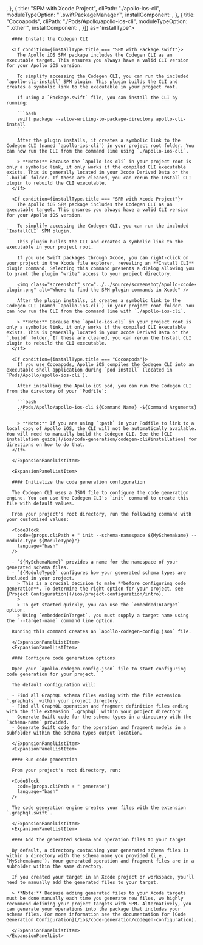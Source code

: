
<a name="spm-setup-codegen" />
<For of={[{
  title: "SPM with Package.swift",
  cliPath: "./apollo-ios-cli",
  moduleTypeOption: "`.swiftPackageManager`",
  installComponent: <SPMInstallCLI />,
}, {
  title: "SPM with Xcode Project",
  cliPath: "./apollo-ios-cli",
  moduleTypeOption: "`.swiftPackageManager`",
  installComponent: <SPMXcodeInstallCLI />,
}, {
  title: "Cocoapods",
  cliPath: "./Pods/Apollo/apollo-ios-cli",
  moduleTypeOption: "`.other`",
  installComponent: <PodsInstallCLI />,
}]} as="installType">
  <a name={`spm-${installType.title.toLowerCase().replace(/ /g, "-")}`} />

  <ExpansionPanel title={installType.title}>
    <ExpansionPanelList>
      <ExpansionPanelListItem>

      #### Install the Codegen CLI

      <If condition={installType.title === "SPM with Package.swift"}>
        The Apollo iOS SPM package includes the Codegen CLI as an executable target. This ensures you always have a valid CLI version for your Apollo iOS version.

        To simplify accessing the Codegen CLI, you can run the included `apollo-cli-install` SPM plugin. This plugin builds the CLI and creates a symbolic link to the executable in your project root.

        If using a `Package.swift` file, you can install the CLI by running:

        ```bash
        swift package --allow-writing-to-package-directory apollo-cli-install
        ```

        After the plugin installs, it creates a symbolic link to the Codegen CLI (named `apollo-ios-cli`) in your project root folder. You can now run the CLI from the command line using `./apollo-ios-cli`.

        > **Note:** Because the `apollo-ios-cli` in your project root is only a symbolic link, it only works if the compiled CLI executable exists. This is generally located in your Xcode Derived Data or the `.build` folder. If these are cleared, you can rerun the Install CLI plugin to rebuild the CLI executable.
      </If>

      <If condition={installType.title === "SPM with Xcode Project"}>
        The Apollo iOS SPM package includes the Codegen CLI as an executable target. This ensures you always have a valid CLI version for your Apollo iOS version.

        To simplify accessing the Codegen CLI, you can run the included `InstallCLI` SPM plugin.

        This plugin builds the CLI and creates a symbolic link to the executable in your project root.

        If you use Swift packages through Xcode, you can right-click on your project in the Xcode file explorer, revealing an **Install CLI** plugin command. Selecting this command presents a dialog allowing you to grant the plugin "write" access to your project directory.

        <img class="screenshot" src="../../source/screenshot/apollo-xcode-plugin.png" alt="Where to find the SPM plugin commands in Xcode" />

        After the plugin installs, it creates a symbolic link to the Codegen CLI (named `apollo-ios-cli`) in your project root folder. You can now run the CLI from the command line with `./apollo-ios-cli`.

        > **Note:** Because the `apollo-ios-cli` in your project root is only a symbolic link, it only works if the compiled CLI executable exists. This is generally located in your Xcode Derived Data or the `.build` folder. If these are cleared, you can rerun the Install CLI plugin to rebuild the CLI executable.
      </If>

      <If condition={installType.title === "Cocoapods"}>
        If you use Cocoapods, Apollo iOS compiles the Codegen CLI into an executable shell application during `pod install` (located in `Pods/Apollo/apollo-ios-cli`).

        After installing the Apollo iOS pod, you can run the Codegen CLI from the directory of your `Podfile`:

        ```bash
        ./Pods/Apollo/apollo-ios-cli ${Command Name} -${Command Arguments}
        ```

        > **Note:** If you are using `:path` in your Podfile to link to a local copy of Apollo iOS, the CLI will not be automatically available. You will need to manually build the Codegen CLI. See the [CLI installation guide](/ios/code-generation/codegen-cli#installation) for directions on how to do that.
      </If>

      </ExpansionPanelListItem>

      <ExpansionPanelListItem>

      #### Initialize the code generation configuration

      The Codegen CLI uses a JSON file to configure the code generation engine. You can use the Codegen CLI's `init` command to create this file with default values.

      From your project's root directory, run the following command with your customized values:

      <CodeBlock
        code={props.cliPath + " init --schema-namespace ${MySchemaName} --module-type ${ModuleType}"}
        language="bash"
      />

      - `${MySchemaName}` provides a name for the namespace of your generated schema files.
      - `${ModuleType}` configures how your generated schema types are included in your project.
        > This is a crucial decision to make **before configuring code generation**. To determine the right option for your project, see [Project Configuration](/ios/project-configuration/intro).
        >
        > To get started quickly, you can use the `embeddedInTarget` option.
        > Using `embeddedInTarget`, you must supply a target name using the `--target-name` command line option.

      Running this command creates an `apollo-codegen-config.json` file.

      </ExpansionPanelListItem>
      <ExpansionPanelListItem>

      #### Configure code generation options

      Open your `apollo-codegen-config.json` file to start configuring code generation for your project.

      The default configuration will:

      - Find all GraphQL schema files ending with the file extension `.graphqls` within your project directory.
      - Find all GraphQL operation and fragment definition files ending with the file extension `.graphql` within your project directory.
      - Generate Swift code for the schema types in a directory with the `schema-name` provided.
      - Generate Swift code for the operation and fragment models in a subfolder within the schema types output location.

      </ExpansionPanelListItem>
      <ExpansionPanelListItem>

      #### Run code generation

      From your project's root directory, run:

      <CodeBlock
        code={props.cliPath + " generate"}
        language="bash"
      />

      The code generation engine creates your files with the extension `.graphql.swift`.

      </ExpansionPanelListItem>
      <ExpansionPanelListItem>

      #### Add the generated schema and operation files to your target

      By default, a directory containing your generated schema files is within a directory with the schema name you provided (i.e., `MySchemaName`). Your generated operation and fragment files are in a subfolder within the same directory.

      If you created your target in an Xcode project or workspace, you'll need to manually add the generated files to your target.

      > **Note:** Because adding generated files to your Xcode targets must be done manually each time you generate new files, we highly recommend defining your project targets with SPM. Alternatively, you can generate your operations into the package that includes your schema files. For more information see the documentation for [Code Generation Configuration](/ios/code-generation/codegen-configuration).

      </ExpansionPanelListItem>
    </ExpansionPanelList>
  </ExpansionPanel>
</For>